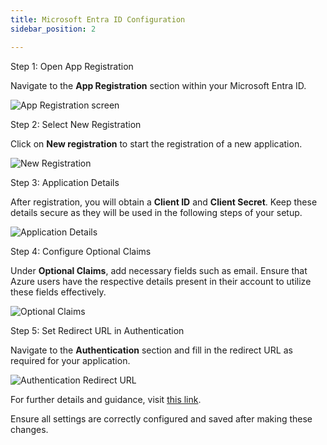 ```yaml
---
title: Microsoft Entra ID Configuration
sidebar_position: 2

---
```






 Step 1: Open App Registration

Navigate to the **App Registration** section within your Microsoft Entra ID.

![App Registration screen](https://d1r1e7xjkfj7nz.cloudfront.net/image-20240430-103108.png "App Registration")

 Step 2: Select New Registration

Click on **New registration** to start the registration of a new application.

![New Registration](https://d1r1e7xjkfj7nz.cloudfront.net/image-20240430-103521.png "New Registration")

 Step 3: Application Details

After registration, you will obtain a **Client ID** and **Client Secret**. Keep these details secure as they will be used in the following steps of your setup.

![Application Details](https://d1r1e7xjkfj7nz.cloudfront.net/image-20240430-103836.png "Application Details")

 Step 4: Configure Optional Claims

Under **Optional Claims**, add necessary fields such as email. Ensure that Azure users have the respective details present in their account to utilize these fields effectively.

![Optional Claims](https://d1r1e7xjkfj7nz.cloudfront.net/image-20240430-104251.png "Optional Claims")

 Step 5: Set Redirect URL in Authentication

Navigate to the **Authentication** section and fill in the redirect URL as required for your application.

![Authentication Redirect URL](https://d1r1e7xjkfj7nz.cloudfront.net/image-20240430-104922.png "Authentication Redirect URL")

For further details and guidance, visit [this link](https://d1r1e7xjkfj7nz.cloudfront.net/).

Ensure all settings are correctly configured and saved after making these changes.
